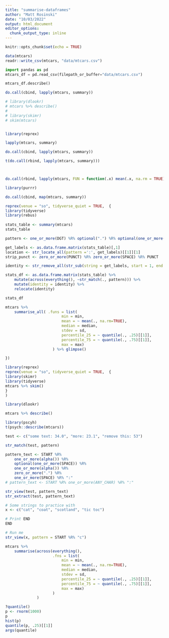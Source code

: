---
title: "summarise-dataframes"
author: "Matt Rosinski"
date: "10/03/2022"
output: html_document
editor_options: 
  chunk_output_type: inline
---

```{r setup, include=FALSE}
knitr::opts_chunk$set(echo = TRUE)
```

```{r}
data(mtcars)
readr::write_csv(mtcars, "data/mtcars.csv")
```

```{python}
import pandas as pd
mtcars_df = pd.read_csv(filepath_or_buffer="data/mtcars.csv")

mtcars_df.describe()

```

```{r}
do.call(cbind, lapply(mtcars, summary))

# library(dlookr)
# mtcars %>% describe()
# 
# library(skimr)
# skim(mtcars)
```

```{r}

```


```{r}
library(reprex)
```


```{r}
lapply(mtcars, summary)

do.call(cbind, lapply(mtcars, summary))

t(do.call(rbind, lapply(mtcars, summary)))



do.call(rbind, lapply(mtcars, FUN = function(.x) mean(.x, na.rm = TRUE)))

library(purrr)

do.call(cbind, map(mtcars, summary))

```

```{r}
reprex(venue = "so", tidyverse_quiet = TRUE,  {
library(tidyverse)
library(rebus)
    
stats_table <- summary(mtcars)
stats_table

pattern <- one_or_more(DGT) %R% optional(".") %R% optional(one_or_more(DGT))

get_labels <- as.data.frame.matrix(stats_table)[,1]
location <- str_locate_all(pattern =':', get_labels)[[1]][1]
strip_punct <- zero_or_more(PUNCT) %R% zero_or_more(SPACE) %R% PUNCT

identity <- str_remove_all(str_sub(string = get_labels, start = 1, end = location), strip_punct)

stats_df <- as.data.frame.matrix(stats_table) %>%
    mutate(across(everything(), ~str_match(., pattern))) %>%
    mutate(identity = identity) %>%
    relocate(identity)

stats_df

mtcars %>%
    summarise_all( .funs = list(
                         min = min,
                         mean = ~ mean(., na.rm=TRUE),
                         median = median,
                         stdev = sd,
                         percentile_25 = ~ quantile(., .25)[[1]],
                         percentile_75 = ~ quantile(., .75)[[1]],
                         max = max)
                     ) %>% glimpse()

})
```

```{r}
library(reprex)
reprex(venue = "so", tidyverse_quiet = TRUE,  {
library(skimr)
library(tidyverse)
mtcars %>% skim()
}
)
```


```{r}
library(dlookr)

mtcars %>% describe()

library(pscyh)
t(psych::describe(mtcars))
```



```{r}
test <- c("some text: 34.0", "more: 23.1", "remove this: 53")

str_match(test, pattern)

pattern_text <- START %R% 
    one_or_more(alpha()) %R% 
    optional(one_or_more(SPACE)) %R% 
    one_or_more(alpha()) %R% 
    zero_or_more(".") %R%
    one_or_more(SPACE) %R% ":"
# pattern_text <- START %R% one_or_more(ANY_CHAR) %R% ":"

str_view(test, pattern_text)
str_extract(test, pattern_text)

# Some strings to practice with
x <- c("cat", "coat", "scotland", "tic toc")

# Print END
END

# Run me
str_view(x, pattern = START %R% "c")

mtcars %>%
    summarise(across(everything(), 
                     .fns = list(
                         min = min,
                         mean = ~ mean(., na.rm=TRUE),
                         median = median,
                         stdev = sd,
                         percentile_25 = ~ quantile(., .25)[[1]],
                         percentile_75 = ~ quantile(., .75)[[1]],
                         max = max)
                     )
              )

?quantile()
p <- rnorm(1000)
p
hist(p)
quantile(p, .25)[[1]]
args(quantile)
```

